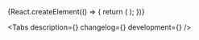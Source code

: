 

<Meta title='Компоненты/Инпуты/DateRangeInput' component={DateRangeInput} />

<!-- Canvas -->

<Story name='DateRangeInput'>
    {React.createElement(() => {
        return (
            <DateRangeInput
                block={boolean('block', false)}
                size={select('size', ['s', 'm', 'l'], 's')}
                error={text('error', '')}
                hint={text('hint', '')}
                label={text('label', '')}
                picker={boolean('picker', false)}
                clear={boolean('clear', false)}
                defaultMonth={number('defaultMonth', undefined)}
            />
        );
    })}
</Story>

<!-- Docs -->

<ComponentHeader
    name='DateRangeInput'
    version={version}
    package='@alfalab/core-components/date-range-input'
    children='Поле для указания диапазона дат.'
/>

<Tabs description={<Description />} changelog={<Changelog />} development={<Development />} />
